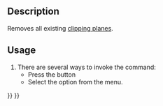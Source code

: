 <languages/>
<translate>

<!--T:4-->
{{Docnav
|[[FEM_ClippingPlaneAdd|Clipping plane on face]]
|[[FEM_Examples|Open FEM examples]]
|[[FEM_Workbench|FEM]]
|IconL=FEM_ClippingPlaneAdd.svg
|IconR=FEM_Examples.svg
|IconC=Workbench_FEM.svg
}}

<!--T:1-->
{{GuiCommand
|Name=FEM ClippingPlaneRemoveAll
|MenuLocation=Utilities → Remove all clipping planes
|Workbenches=[[FEM_Workbench|FEM]]
|SeeAlso=[[FEM_tutorial|FEM tutorial]]
}}

==Description== <!--T:8-->

<!--T:2-->
Removes all existing [[FEM_ClippingPlaneAdd|clipping planes]].

==Usage== <!--T:10-->

<!--T:11-->
# There are several ways to invoke the command:
#* Press the {{Button|[[Image:FEM_ClippingPlaneRemoveAll.svg|16px]] [[FEM_ClippingPlaneRemoveAll|Remove all clipping planes]]}} button
#* Select the {{MenuCommand|Utilities → [[Image:FEM_ClippingPlaneRemoveAll.svg|16px]] Remove all clipping planes}} option from the menu.

<!--T:5-->
{{Docnav
|[[FEM_ClippingPlaneAdd|Clipping plane on face]]
|[[FEM_Examples|Open FEM examples]]
|[[FEM_Workbench|FEM]]
|IconL=FEM_ClippingPlaneAdd.svg
|IconR=FEM_Examples.svg
|IconC=Workbench_FEM.svg
}}

</translate>
{{FEM Tools navi{{#translation:}}}}
{{Userdocnavi{{#translation:}}}}